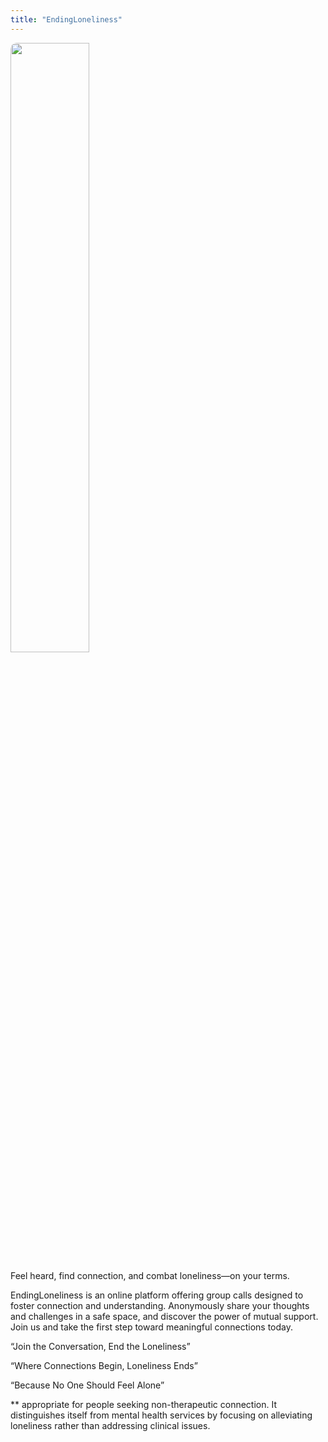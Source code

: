 ```yaml
---
title: "EndingLoneliness"
---
```


![](images/Ending_Loneliness_Logo.png){.center width="50%" height="50%"  style="border-radius: 10px;"}


Feel heard, find connection, and combat loneliness—on your terms.

EndingLoneliness is an online platform offering group calls designed to foster connection and understanding. Anonymously share your thoughts and challenges in a safe space, and discover the power of mutual support. Join us and take the first step toward meaningful connections today.


“Join the Conversation, End the Loneliness”


“Where Connections Begin, Loneliness Ends”


“Because No One Should Feel Alone”


** appropriate for people seeking non-therapeutic connection. It distinguishes itself from mental health services by focusing on alleviating loneliness rather than addressing clinical issues.
